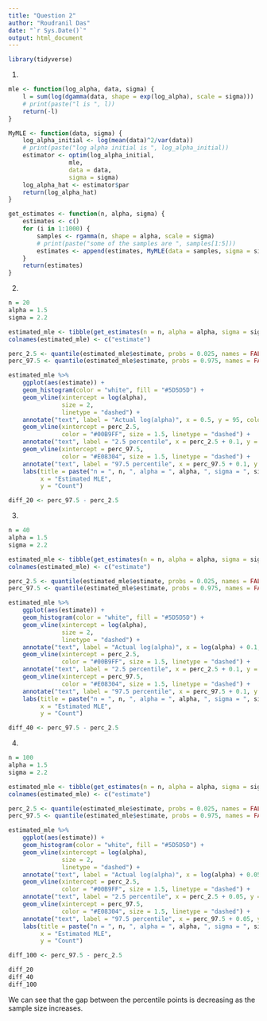 ```yaml
---
title: "Question 2"
author: "Roudranil Das"
date: "`r Sys.Date()`"
output: html_document
---
```


```r
library(tidyverse)
```

1. 
```r
mle <- function(log_alpha, data, sigma) {
    l = sum(log(dgamma(data, shape = exp(log_alpha), scale = sigma)))
    # print(paste("l is ", l))
    return(-l)
}

MyMLE <- function(data, sigma) {
    log_alpha_initial <- log(mean(data)^2/var(data))
    # print(paste("log alpha initial is ", log_alpha_initial))
    estimator <- optim(log_alpha_initial,
                 mle,
                 data = data,
                 sigma = sigma)
    log_alpha_hat <- estimator$par
    return(log_alpha_hat)
}
```


```r
get_estimates <- function(n, alpha, sigma) {
    estimates <- c()
    for (i in 1:1000) {
        samples <- rgamma(n, shape = alpha, scale = sigma)
        # print(paste("some of the samples are ", samples[1:5]))
        estimates <- append(estimates, MyMLE(data = samples, sigma = sigma))
    }
    return(estimates)
}
```

2. 
```r
n = 20
alpha = 1.5
sigma = 2.2

estimated_mle <- tibble(get_estimates(n = n, alpha = alpha, sigma = sigma))
colnames(estimated_mle) <- c("estimate")

perc_2.5 <- quantile(estimated_mle$estimate, probs = 0.025, names = FALSE)
perc_97.5 <- quantile(estimated_mle$estimate, probs = 0.975, names = FALSE)

estimated_mle %>% 
    ggplot(aes(estimate)) +
    geom_histogram(color = "white", fill = "#5D5D5D") +
    geom_vline(xintercept = log(alpha), 
               size = 2,
               linetype = "dashed") +
    annotate("text", label = "Actual log(alpha)", x = 0.5, y = 95, color = "black") +
    geom_vline(xintercept = perc_2.5, 
               color = "#00B9FF", size = 1.5, linetype = "dashed") +
    annotate("text", label = "2.5 percentile", x = perc_2.5 + 0.1, y = 95, color = "#00B9FF") +
    geom_vline(xintercept = perc_97.5, 
               color = "#E08304", size = 1.5, linetype = "dashed") +
    annotate("text", label = "97.5 percentile", x = perc_97.5 + 0.1, y = 95, color = "#E08304") +
    labs(title = paste("n = ", n, ", alpha = ", alpha, ", sigma = ", sigma),
         x = "Estimated MLE",
         y = "Count")

diff_20 <- perc_97.5 - perc_2.5
```

3.
```r
n = 40
alpha = 1.5
sigma = 2.2

estimated_mle <- tibble(get_estimates(n = n, alpha = alpha, sigma = sigma))
colnames(estimated_mle) <- c("estimate")

perc_2.5 <- quantile(estimated_mle$estimate, probs = 0.025, names = FALSE)
perc_97.5 <- quantile(estimated_mle$estimate, probs = 0.975, names = FALSE)

estimated_mle %>% 
    ggplot(aes(estimate)) +
    geom_histogram(color = "white", fill = "#5D5D5D") +
    geom_vline(xintercept = log(alpha), 
               size = 2,
               linetype = "dashed") +
    annotate("text", label = "Actual log(alpha)", x = log(alpha) + 0.1, y = 95, color = "black") +
    geom_vline(xintercept = perc_2.5, 
               color = "#00B9FF", size = 1.5, linetype = "dashed") +
    annotate("text", label = "2.5 percentile", x = perc_2.5 + 0.1, y = 95, color = "#00B9FF") +
    geom_vline(xintercept = perc_97.5, 
               color = "#E08304", size = 1.5, linetype = "dashed") +
    annotate("text", label = "97.5 percentile", x = perc_97.5 + 0.1, y = 95, color = "#E08304") +
    labs(title = paste("n = ", n, ", alpha = ", alpha, ", sigma = ", sigma),
         x = "Estimated MLE",
         y = "Count")

diff_40 <- perc_97.5 - perc_2.5
```

4. 
```r
n = 100
alpha = 1.5
sigma = 2.2

estimated_mle <- tibble(get_estimates(n = n, alpha = alpha, sigma = sigma))
colnames(estimated_mle) <- c("estimate")

perc_2.5 <- quantile(estimated_mle$estimate, probs = 0.025, names = FALSE)
perc_97.5 <- quantile(estimated_mle$estimate, probs = 0.975, names = FALSE)

estimated_mle %>% 
    ggplot(aes(estimate)) +
    geom_histogram(color = "white", fill = "#5D5D5D") +
    geom_vline(xintercept = log(alpha), 
               size = 2,
               linetype = "dashed") +
    annotate("text", label = "Actual log(alpha)", x = log(alpha) + 0.05, y = 95, color = "black") +
    geom_vline(xintercept = perc_2.5, 
               color = "#00B9FF", size = 1.5, linetype = "dashed") +
    annotate("text", label = "2.5 percentile", x = perc_2.5 + 0.05, y = 95, color = "#00B9FF") +
    geom_vline(xintercept = perc_97.5, 
               color = "#E08304", size = 1.5, linetype = "dashed") +
    annotate("text", label = "97.5 percentile", x = perc_97.5 + 0.05, y = 95, color = "#E08304") +
    labs(title = paste("n = ", n, ", alpha = ", alpha, ", sigma = ", sigma),
         x = "Estimated MLE",
         y = "Count")

diff_100 <- perc_97.5 - perc_2.5
```

```r
diff_20
diff_40
diff_100
```

We can see that the gap between the percentile points is decreasing as the sample size increases.


